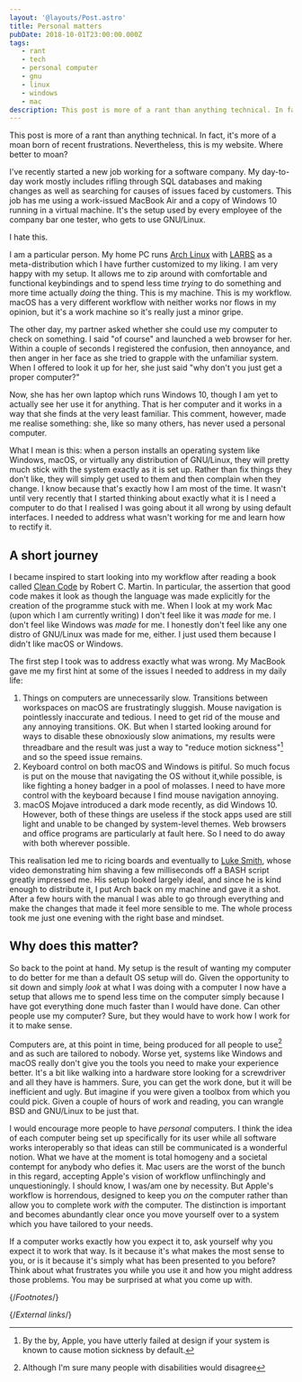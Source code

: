 ```yaml
---
layout: '@layouts/Post.astro'
title: Personal matters
pubDate: 2018-10-01T23:00:00.000Z
tags: 
   - rant
   - tech
   - personal computer
   - gnu
   - linux
   - windows
   - mac
description: This post is more of a rant than anything technical. In fact, it's more of a moan born of recent frustrations. Nevertheless, this is my website. Where better to moan?
---
```



This post is more of a rant than anything technical. In fact, it's more of a moan born of recent frustrations. Nevertheless, this is my website. Where better to moan?

I've recently started a new job working for a software company. My day-to-day work mostly includes rifling through SQL databases and making changes as well as searching for causes of issues faced by customers. This job has me using a work-issued MacBook Air and a copy of Windows 10 running in a virtual machine. It's the setup used by every employee of the company bar one tester, who gets to use GNU/Linux.

I hate this.

I am a particular person. My home PC runs [Arch Linux][arch] with [LARBS][larbs] as a meta-distribution which I have further customized to my liking. I am very happy with my setup. It allows me to zip around with comfortable and functional keybindings and to spend less time _trying_ to do something and more time actually _doing_ the thing. This is my machine. This is my workflow. macOS has a very different workflow with neither works nor flows in my opinion, but it's a work machine so it's really just a minor gripe.

The other day, my partner asked whether she could use my computer to check on something. I said "of course" and launched a web browser for her. Within a couple of seconds I registered the confusion, then annoyance, and then anger in her face as she tried to grapple with the unfamiliar system. When I offered to look it up for her, she just said "why don't you just get a proper computer?"

Now, she has her own laptop which runs Windows 10, though I am yet to actually see her use it for anything. That is her computer and it works in a way that she finds at the very least familiar. This comment, however, made me realise something: she, like so many others, has never used a personal computer.

What I mean is this: when a person installs an operating system like Windows, macOS, or virtually any distribution of GNU/Linux, they will pretty much stick with the system exactly as it is set up. Rather than fix things they don't like, they will simply get used to them and then complain when they change. I know because that's exactly how I am most of the time. It wasn't until very recently that I started thinking about exactly what it is I need a computer to do that I realised I was going about it all wrong by using default interfaces. I needed to address what wasn't working for me and learn how to rectify it.

## A short journey

I became inspired to start looking into my workflow after reading a book called [Clean Code][clean-code] by Robert C. Martin. In particular, the assertion that good code makes it look as though the language was made explicitly for the creation of the programme stuck with me. When I look at my work Mac (upon which I am currently writing) I don't feel like it was _made_ for me. I don't feel like Windows was _made_ for me. I honestly don't feel like any one distro of GNU/Linux was made for me, either. I just used them because I didn't like macOS or Windows.

The first step I took was to address exactly what was wrong. My MacBook gave me my first hint at some of the issues I needed to address in my daily life:

1. Things on computers are unnecessarily slow. Transitions between workspaces on macOS are frustratingly sluggish. Mouse navigation is pointlessly inaccurate and tedious. I need to get rid of the mouse and any annoying transitions. OK. But when I started looking around for ways to disable these obnoxiously slow animations, my results were threadbare and the result was just a way to "reduce motion sickness"[^1] and so the speed issue remains.
2. Keyboard control on both macOS and Windows is pitiful. So much focus is put on the mouse that navigating the OS without it,while possible, is like fighting a honey badger in a pool of molasses. I need to have more control with the keyboard because I find mouse navigation annoying.
3. macOS Mojave introduced a dark mode recently, as did Windows 10. However, both of these things are useless if the stock apps used are still light and unable to be changed by system-level themes. Web browsers and office programs are particularly at fault here. So I need to do away with both wherever possible.

This realisation led me to ricing boards and eventually to [Luke Smith][lukesmith], whose video demonstrating him shaving a few milliseconds off a BASH script greatly impressed me. His setup looked largely ideal, and since he is kind enough to distribute it, I put Arch back on my machine and gave it a shot. After a few hours with the manual I was able to go through everything and make the changes that made it feel more sensible to me. The whole process took me just one evening with the right base and mindset.

<YouTube id="bkgeFi4PwOg" />

## Why does this matter?

So back to the point at hand. My setup is the result of wanting my computer to do better for me than a default OS setup will do. Given the opportunity to sit down and simply _look_ at what I was doing with a computer I now have a setup that allows me to spend less time on the computer simply because I have got everything done much faster than I would have done. Can other people use my computer? Sure, but they would have to work how I work for it to make sense.

Computers are, at this point in time, being produced for all people to use[^2] and as such are tailored to nobody. Worse yet, systems like Windows and macOS really don't give you the tools you need to make your experience better. It's a bit like walking into a hardware store looking for a screwdriver and all they have is hammers. Sure, you can get the work done, but it will be inefficient and ugly. But imagine if you were given a toolbox from which you could pick. Given a couple of hours of work and reading, you can wrangle BSD and GNU/Linux to be just that.

I would encourage more people to have _personal_ computers. I think the idea of each computer being set up specifically for its user while all software works interoperably so that ideas can still be communicated is a wonderful notion. What we have at the moment is total homogeny and a societal contempt for anybody who defies it. Mac users are the worst of the bunch in this regard, accepting Apple's vision of workflow unflinchingly and unquestioningly. I should know, I was/am one by necessity. But Apple's workflow is horrendous, designed to keep you _on_ the computer rather than allow you to complete work _with_ the computer. The distinction is important and becomes abundantly clear once you move yourself over to a system which you have tailored to your needs.

If a computer works exactly how you expect it to, ask yourself why you expect it to work that way. Is it because it's what makes the most sense to you, or is it because it's simply what has been presented to you before? Think about what frustrates you while you use it and how you might address those problems. You may be surprised at what you come up with.

{/*Footnotes*/}

[^1]: By the by, Apple, you have utterly failed at design if your system is known to cause motion sickness by default.
[^2]: Although I'm sure many people with disabilities would disagree

{/*External links*/}

[clean-code]: https://www.oreilly.com/library/view/clean-code/9780136083238/
[larbs]: https://larbs.xyz
[lukesmith]: https://lukesmith.xyz
[arch]: https://archlinux.org
